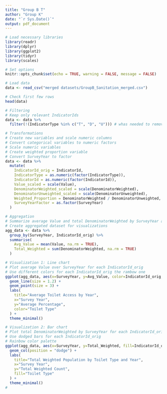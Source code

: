 ```yaml
---
title: "Group B T"
author: "Group K"
date: "`r Sys.Date()`"
output: pdf_document
---
```


```r
# Load necessary libraries
library(readr)
library(dplyr)
library(ggplot2)
library(tidyr)
library(scales)

# Set options
knitr::opts_chunk$set(echo = TRUE, warning = FALSE, message = FALSE)
```

```r
# Load data
data <- read_csv("merged datasets/GroupB_Sanitation_merged.csv")

# Check first few rows
head(data)
```

```r

# Filtering
# Keep only relevant IndicatorIds
data <- data %>% 
  filter(!(IndicatorType %in% c("T", "D", "U"))) # whas needed to remove totals/denominators/unweighted
```

```r
# Transformations
# Create new variables and scale numeric columns
# Convert categorical variables to numeric factors
# Scale numeric variables
# Create weighted proportion variable
# Convert SurveyYear to factor
data <- data %>%
  mutate(
    IndicatorId_orig = IndicatorId,
    IndicatorType = as.numeric(factor(IndicatorType)),
    IndicatorId = as.numeric(factor(IndicatorId)),
    Value_scaled = scale(Value),
    DenominatorWeighted_scaled = scale(DenominatorWeighted),
    DenominatorUnweighted_scaled = scale(DenominatorUnweighted),
    Weighted_Proportion = DenominatorWeighted / DenominatorUnweighted,
    SurveyYearFactor = as.factor(SurveyYear)
  )
```

```r

# Aggregation
# Summarize average Value and total DenominatorWeighted by SurveyYear and IndicatorId_orig
# Create aggregated dataset for visualizations
agg_data <- data %>%
  group_by(SurveyYear, IndicatorId_orig) %>%
  summarise(
    Avg_Value = mean(Value, na.rm = TRUE),
    Total_Weighted = sum(DenominatorWeighted, na.rm = TRUE)
  )
```

```r

# Visualization 1: Line chart
# Plot average Value over SurveyYear for each IndicatorId_orig
# Use different colors for each IndicatorId_orig the rambow one
ggplot(agg_data, aes(x=SurveyYear, y=Avg_Value, color=IndicatorId_orig, group=IndicatorId_orig)) +
  geom_line(size = 1.2) +
  geom_point(size = 3) +
  labs(
    title="Average Toilet Access by Year",
    x="Survey Year",
    y="Average Percentage",
    color="Toilet Type"
  ) +
  theme_minimal()

# Visualization 2: Bar chart
# Plot total DenominatorWeighted by SurveyYear for each IndicatorId_orig
# Use dodged bars for each IndicatorId_orig
# Rainbow color palette
ggplot(agg_data, aes(x=SurveyYear, y=Total_Weighted, fill=IndicatorId_orig)) +
  geom_col(position = "dodge") +
  labs(
    title="Total Weighted Population by Toilet Type and Year",
    x="Survey Year",
    y="Total Weighted Count",
    fill="Toilet Type"
  ) +
  theme_minimal()
# 
```